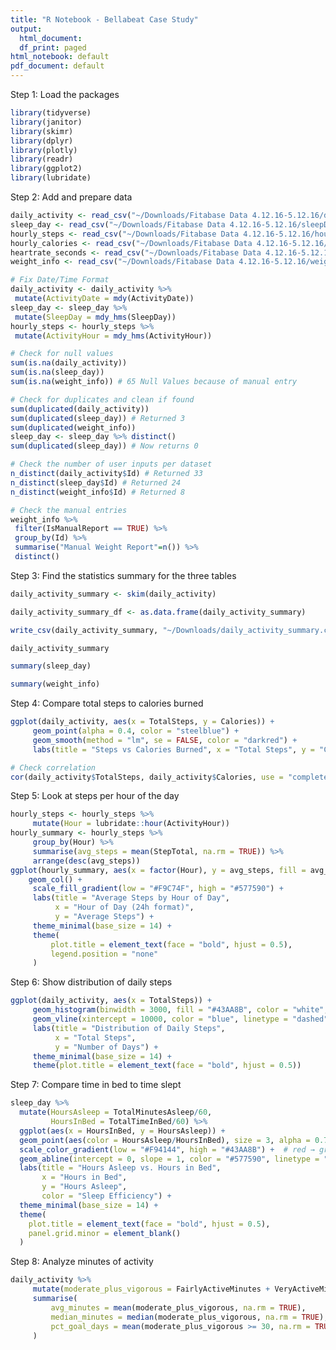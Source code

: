 ```yaml
---
title: "R Notebook - Bellabeat Case Study"
output: 
  html_document:
  df_print: paged
html_notebook: default
pdf_document: default
---
```


Step 1: Load the packages
```r
library(tidyverse)
library(janitor)
library(skimr)
library(dplyr)
library(plotly)
library(readr)
library(ggplot2)
library(lubridate)

```

Step 2: Add and prepare data
```r
daily_activity <- read_csv("~/Downloads/Fitabase Data 4.12.16-5.12.16/dailyActivity_merged.csv")
sleep_day <- read_csv("~/Downloads/Fitabase Data 4.12.16-5.12.16/sleepDay_merged.csv")
hourly_steps <- read_csv("~/Downloads/Fitabase Data 4.12.16-5.12.16/hourlySteps_merged.csv")
hourly_calories <- read_csv("~/Downloads/Fitabase Data 4.12.16-5.12.16/hourlyCalories_merged.csv")
heartrate_seconds <- read_csv("~/Downloads/Fitabase Data 4.12.16-5.12.16/heartrate_seconds_merged.csv")
weight_info <- read_csv("~/Downloads/Fitabase Data 4.12.16-5.12.16/weightLogInfo_merged.csv")

# Fix Date/Time Format
daily_activity <- daily_activity %>%
 mutate(ActivityDate = mdy(ActivityDate))
sleep_day <- sleep_day %>%
 mutate(SleepDay = mdy_hms(SleepDay))
hourly_steps <- hourly_steps %>%
 mutate(ActivityHour = mdy_hms(ActivityHour))

# Check for null values
sum(is.na(daily_activity))
sum(is.na(sleep_day))
sum(is.na(weight_info)) # 65 Null Values because of manual entry

# Check for duplicates and clean if found
sum(duplicated(daily_activity))
sum(duplicated(sleep_day)) # Returned 3
sum(duplicated(weight_info))
sleep_day <- sleep_day %>% distinct()
sum(duplicated(sleep_day)) # Now returns 0

# Check the number of user inputs per dataset
n_distinct(daily_activity$Id) # Returned 33
n_distinct(sleep_day$Id) # Returned 24
n_distinct(weight_info$Id) # Returned 8

# Check the manual entries 
weight_info %>% 
 filter(IsManualReport == TRUE) %>% 
 group_by(Id) %>% 
 summarise("Manual Weight Report"=n()) %>%
 distinct()
```

Step 3: Find the statistics summary for the three tables
```r
daily_activity_summary <- skim(daily_activity)

daily_activity_summary_df <- as.data.frame(daily_activity_summary)

write_csv(daily_activity_summary, "~/Downloads/daily_activity_summary.csv") #Download to computer

daily_activity_summary

summary(sleep_day)

summary(weight_info)
```

Step 4: Compare total steps to calories burned
```r
ggplot(daily_activity, aes(x = TotalSteps, y = Calories)) + 
     geom_point(alpha = 0.4, color = "steelblue") +
     geom_smooth(method = "lm", se = FALSE, color = "darkred") +
     labs(title = "Steps vs Calories Burned", x = "Total Steps", y = "Calories Burned")

# Check correlation
cor(daily_activity$TotalSteps, daily_activity$Calories, use = "complete.obs") #strong (r = 0.6)
```

Step 5: Look at steps per hour of the day
```r
hourly_steps <- hourly_steps %>%
     mutate(Hour = lubridate::hour(ActivityHour))
hourly_summary <- hourly_steps %>%
     group_by(Hour) %>%
     summarise(avg_steps = mean(StepTotal, na.rm = TRUE)) %>%
     arrange(desc(avg_steps))
ggplot(hourly_summary, aes(x = factor(Hour), y = avg_steps, fill = avg_steps)) +
    geom_col() +
     scale_fill_gradient(low = "#F9C74F", high = "#577590") +
     labs(title = "Average Steps by Hour of Day",
          x = "Hour of Day (24h format)",
          y = "Average Steps") +
     theme_minimal(base_size = 14) +
     theme(
         plot.title = element_text(face = "bold", hjust = 0.5),
         legend.position = "none"
     )
```

Step 6: Show distribution of daily steps
```r
ggplot(daily_activity, aes(x = TotalSteps)) +
     geom_histogram(binwidth = 3000, fill = "#43AA8B", color = "white", alpha = 0.8) +
     geom_vline(xintercept = 10000, color = "blue", linetype = "dashed", size = 1) +
     labs(title = "Distribution of Daily Steps",
          x = "Total Steps",
          y = "Number of Days") +
     theme_minimal(base_size = 14) +
     theme(plot.title = element_text(face = "bold", hjust = 0.5))
```
Step 7: Compare time in bed to time slept
```r
sleep_day %>%
  mutate(HoursAsleep = TotalMinutesAsleep/60,
         HoursInBed = TotalTimeInBed/60) %>%
  ggplot(aes(x = HoursInBed, y = HoursAsleep)) +
  geom_point(aes(color = HoursAsleep/HoursInBed), size = 3, alpha = 0.7) +  # points shaded by efficiency
  scale_color_gradient(low = "#F94144", high = "#43AA8B") +  # red → green
  geom_abline(intercept = 0, slope = 1, color = "#577590", linetype = "dashed", size = 1) + # reference line
  labs(title = "Hours Asleep vs. Hours in Bed",
       x = "Hours in Bed",
       y = "Hours Asleep",
       color = "Sleep Efficiency") +
  theme_minimal(base_size = 14) +
  theme(
    plot.title = element_text(face = "bold", hjust = 0.5),
    panel.grid.minor = element_blank()
  )
```
Step 8: Analyze minutes of activity
```r
daily_activity %>%
     mutate(moderate_plus_vigorous = FairlyActiveMinutes + VeryActiveMinutes) %>%
     summarise(
         avg_minutes = mean(moderate_plus_vigorous, na.rm = TRUE),
         median_minutes = median(moderate_plus_vigorous, na.rm = TRUE),
         pct_goal_days = mean(moderate_plus_vigorous >= 30, na.rm = TRUE) * 100
     )
```

